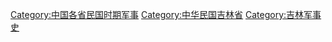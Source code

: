 [[Category:中国各省民国时期军事|Category:中国各省民国时期军事]]
[[Category:中华民国吉林省|Category:中华民国吉林省]]
[[Category:吉林军事史|Category:吉林军事史]]